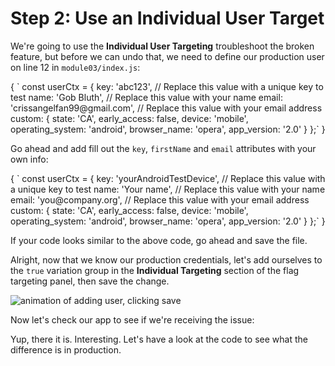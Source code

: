 
# Step 2: Use an Individual User Target

We're going to use the **Individual User Targeting** troubleshoot the broken feature, but before we can undo that, we need to define our production user on line 12 in `module03/index.js`:

<SyntaxHighlighter showLineNumbers="true" startingLineNumber={12} language="javascript" style={docco}>
{
` const userCtx = {
    key: 'abc123', // Replace this value with a unique key to test
    name: 'Gob Bluth', // Replace this value with your name
    email: 'crissangelfan99@gmail.com', // Replace this value with your email address
    custom: {
      state: 'CA',
      early_access: false,
      device: 'mobile',
      operating_system: 'android',
      browser_name: 'opera',
      app_version: '2.0'
    }
  };`
}
</SyntaxHighlighter>

Go ahead and add fill out the `key`, `firstName` and `email` attributes with your own info:

<SyntaxHighlighter showLineNumbers="true" startingLineNumber={12} language="javascript" style={docco}>
{
` const userCtx = {
    key: 'yourAndroidTestDevice', // Replace this value with a unique key to test
    name: 'Your name', // Replace this value with your name
    email: 'you@company.org', // Replace this value with your email address
    custom: {
      state: 'CA',
      early_access: false,
      device: 'mobile',
      operating_system: 'android',
      browser_name: 'opera',
      app_version: '2.0'
    }
  };`
}
</SyntaxHighlighter>

If your code looks similar to the above code, go ahead and save the file.

Alright, now that we know our production credentials, let's add ourselves to the `true` variation group in the **Individual Targeting** section of the flag targeting panel, then save the change.

![animation of adding user, clicking save](/images/individual-user.gif)

Now let's check our app to see if we're receiving the issue:

<BrokenFeatureModule moduleId="3" />

Yup, there it is. Interesting. Let's have a look at the code to see what the difference is in production. 
